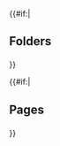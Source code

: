 {{#if:{{{has_folders|}}}|
<h2>Folders</h2>
<ul>
    {{folders}}
</ul>
}}

{{#if:{{{has_pages|}}}|
<h2>Pages</h2>
<ul>
    {{pages}}
</ul>
}}
